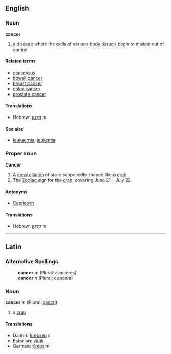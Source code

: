 ==English==
===Noun===
'''cancer'''

# a disease where the cells of various body tissues begin to mutate out of control

====Related terms====
*[[cancerous]]
*[[bowell cancer]]
*[[breast cancer]]
*[[colon cancer]]
*[[prostate cancer]]

====Translations====
*Hebrew: [[סרטן|סַרְטַן]] m

====See also====
*[[leukaemia]], [[leukemia]]

===Proper noun===
'''Cancer'''

# A [[constellation]] of stars supposedly shaped like a [[crab]].
# The [[Zodiac]] sign for the [[crab]], covering June 21 - July 22.

====Antonyms====
*[[Capricorn]]

====Translations====
*Hebrew: [[סרטן|סַרְטַן]] m

----

==Latin==
===Alternative Spellings===
:'''cancer''' ''m'' (Plural: canceres)
:'''cancer''' ''n'' (Plural: cancera)

===Noun===
'''cancer''' ''m'' (Plural: [[cancri]])

#a [[crab]]

====Translations====
*Danish: [[krebsen]] ''c''
*Estonian: [[vähk]]
*German: [[Krebs]] ''m''